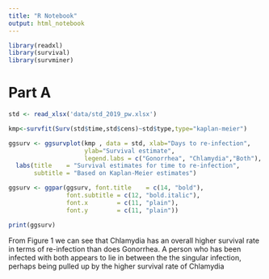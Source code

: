 ```yaml
---
title: "R Notebook"
output: html_notebook
---
```

```r
library(readxl)
library(survival)
library(survminer)
```

# Part A

```r
std <- read_xlsx('data/std_2019_pw.xlsx')

kmp<-survfit(Surv(std$time,std$cens)~std$type,type="kaplan-meier")

ggsurv <- ggsurvplot(kmp , data = std, xlab="Days to re-infection",
                     ylab="Survival estimate",
                     legend.labs = c("Gonorrhea", "Chlamydia","Both"), linetype = 'strata') + 
  labs(title    = "Survival estimates for time to re-infection",
       subtitle = "Based on Kaplan-Meier estimates")

ggsurv <- ggpar(ggsurv, font.title    = c(14, "bold"),
                font.subtitle = c(12, "bold.italic"),        
                font.x        = c(11, "plain"),          
                font.y        = c(11, "plain"))

print(ggsurv)
```

From Figure 1 we can see that Chlamydia has an overall higher survival rate in terms of re-infection than does Gonorrhea.  A person who has been infected with both appears to lie in between the the singular infection, perhaps being pulled up by the higher survival rate of Chlamydia